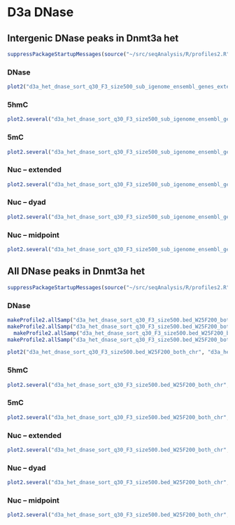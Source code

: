D3a DNase
========================================================

Intergenic DNase peaks in Dnmt3a het
--------------------------------------
```r
suppressPackageStartupMessages(source("~/src/seqAnalysis/R/profiles2.R"))
```

### DNase
```r
plot2("d3a_het_dnase_sort_q30_F3_size500_sub_igenome_ensembl_genes_extend5kb.bed_W25F200_both_chr", "d3a_het_dnase_sort_q30_rmdup", data_type="bam/mean", group2="trim0.01", fname="manual", range=c(101,300))
```

### 5hmC
```r
plot2.several("d3a_het_dnase_sort_q30_F3_size500_sub_igenome_ensembl_genes_extend5kb.bed_W25F200_both_chr", "d3a_hmc", data_type="rpkm/mean", cols=col2, group2="trim0.01", fname="manual", range=c(101,300))
```

### 5mC
```r
plot2.several("d3a_het_dnase_sort_q30_F3_size500_sub_igenome_ensembl_genes_extend5kb.bed_W25F200_both_chr", "d3a_mc", data_type="rpkm/mean", cols=col2, group2="trim0.01", fname="manual", range=c(101,300))
```

### Nuc -- extended
```r
plot2.several("d3a_het_dnase_sort_q30_F3_size500_sub_igenome_ensembl_genes_extend5kb.bed_W25F200_both_chr", "d3a_nuc_extend", data_type="bam_extend/mean", cols=col2 , group2="trim0.01", fname="manual")
```

### Nuc -- dyad
```r
plot2.several("d3a_het_dnase_sort_q30_F3_size500_sub_igenome_ensembl_genes_extend5kb.bed_W25F200_both_chr", "d3a_nuc_dyad", data_type="bam_dyad/mean", cols=col2 , group2="trim0.01", fname="manual", range=c(101, 300))
```

### Nuc -- midpoint
```r
plot2.several("d3a_het_dnase_sort_q30_F3_size500_sub_igenome_ensembl_genes_extend5kb.bed_W25F200_both_chr", "d3a_nuc2", data_type="rpkm/mean", cols=col2 , group2="trim0.01", fname="manual", range=c(101, 300))
```

All DNase peaks in Dnmt3a het
--------------------------------------
```r
suppressPackageStartupMessages(source("~/src/seqAnalysis/R/profiles2.R"))
```

### DNase
```r
makeProfile2.allSamp("d3a_het_dnase_sort_q30_F3_size500.bed_W25F200_both_chr", data_type="bam/mean", rm.outliers=0.01)
makeProfile2.allSamp("d3a_het_dnase_sort_q30_F3_size500.bed_W25F200_both_chr", data_type="rpkm/mean", rm.outliers=0.01)
  makeProfile2.allSamp("d3a_het_dnase_sort_q30_F3_size500.bed_W25F200_both_chr", data_type="bam_extend/mean", rm.outliers=0.01)
makeProfile2.allSamp("d3a_het_dnase_sort_q30_F3_size500.bed_W25F200_both_chr", data_type="bam_dyad/mean", rm.outliers=0.01)
```

```r
plot2("d3a_het_dnase_sort_q30_F3_size500.bed_W25F200_both_chr", "d3a_het_dnase_sort_q30_rmdup", data_type="bam/mean", group2="trim0.01", fname="manual")
```

### 5hmC
```r
plot2.several("d3a_het_dnase_sort_q30_F3_size500.bed_W25F200_both_chr", "d3a_hmc", data_type="rpkm/mean", cols=col2, group2="trim0.01", fname="manual")
```

### 5mC
```r
plot2.several("d3a_het_dnase_sort_q30_F3_size500.bed_W25F200_both_chr", "d3a_mc", data_type="rpkm/mean", cols=col2, group2="trim0.01", fname="manual")
```

### Nuc -- extended
```r
plot2.several("d3a_het_dnase_sort_q30_F3_size500.bed_W25F200_both_chr", "d3a_nuc_extend", data_type="bam_extend/mean", cols=col2 , group2="trim0.01", fname="manual")
```

### Nuc -- dyad
```r
plot2.several("d3a_het_dnase_sort_q30_F3_size500.bed_W25F200_both_chr", "d3a_nuc_dyad", data_type="bam_dyad/mean", cols=col2 , group2="trim0.01", fname="manual", range=c(101, 300))
```

### Nuc -- midpoint
```r
plot2.several("d3a_het_dnase_sort_q30_F3_size500.bed_W25F200_both_chr", "d3a_nuc2", data_type="rpkm/mean", cols=col2 , group2="trim0.01", fname="manual", baseline=T)
```

